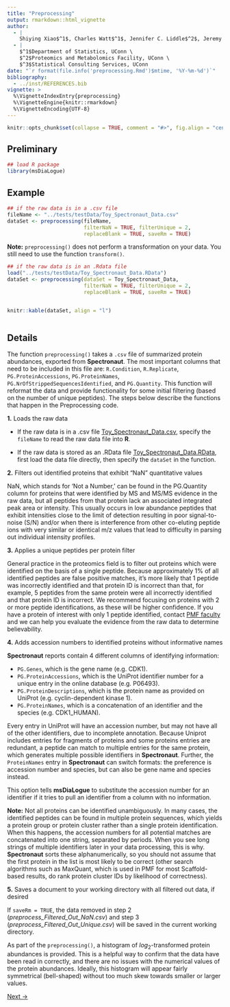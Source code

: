```yaml
---
title: "Preprocessing"
output: rmarkdown::html_vignette
author: 
  - |
    Shiying Xiao$^1$, Charles Watt$^1$, Jennifer C. Liddle$^2$, Jeremy L. Balsbaugh$^2$, Timothy E. Moore$^3$
  - |
    $^1$Department of Statistics, UConn \
    $^2$Proteomics and Metabolomics Facility, UConn \
    $^3$Statistical Consulting Services, UConn
date: "`r format(file.info('preprocessing.Rmd')$mtime, '%Y-%m-%d')`"
bibliography:
  - ../inst/REFERENCES.bib
vignette: >
  %\VignetteIndexEntry{preprocessing}
  %\VignetteEngine{knitr::rmarkdown}
  %\VignetteEncoding{UTF-8}
---
```


```r
knitr::opts_chunk$set(collapse = TRUE, comment = "#>", fig.align = "center")
```


## Preliminary


```r
## load R package
library(msDiaLogue)
```


## Example


```r
## if the raw data is in a .csv file
fileName <- "../tests/testData/Toy_Spectronaut_Data.csv"
dataSet <- preprocessing(fileName,
                         filterNaN = TRUE, filterUnique = 2,
                         replaceBlank = TRUE, saveRm = TRUE)
```


<div class="note">
**Note:** `preprocessing()` does not perform a transformation on your data. You
still need to use the function `transform()`. </div>


```r
## if the raw data is in an .Rdata file
load("../tests/testData/Toy_Spectronaut_Data.RData")
dataSet <- preprocessing(dataSet = Toy_Spectronaut_Data,
                         filterNaN = TRUE, filterUnique = 2,
                         replaceBlank = TRUE, saveRm = TRUE)
```


<div style="overflow-x: auto;">
```r
knitr::kable(dataSet, align = "l")
```
</div>


## Details


The function `preprocessing()` takes a `.csv` file of summarized protein
abundances, exported from **Spectronaut**. The most important columns that need
to be included in this file are: `R.Condition`, `R.Replicate`,
`PG.ProteinAccessions`, `PG.ProteinNames`, `PG.NrOfStrippedSequencesIdentified`,
and `PG.Quantity`. This function will reformat the data and provide
functionality for some initial filtering (based on the number of unique peptides).
The steps below describe the functions that happen in the Preprocessing code.


**1\.** Loads the raw data


+ If the raw data is in a .csv file
[Toy_Spectronaut_Data.csv](https://github.com/uconn-scs/msDiaLogue/blob/main/tests/testData/Toy_Spectronaut_Data.csv),
specify the `fileName` to read the raw data file into **R**.


+ If the raw data is stored as an .RData file
[Toy_Spectronaut_Data.RData](https://github.com/uconn-scs/msDiaLogue/blob/main/tests/testData/Toy_Spectronaut_Data.RData),
first load the data file directly, then specify the `dataSet` in the function.


**2\.** Filters out identified proteins that exhibit "NaN" quantitative values


NaN, which stands for 'Not a Number,' can be found in the PG.Quantity column for
proteins that were identified by MS and MS/MS evidence in the raw data, but all
peptides from that protein lack an associated integrated peak area or intensity.
This usually occurs in low abundance peptides that exhibit intensities close to
the limit of detection resulting in poor signal-to-noise (S/N) and/or when there
is interference from other co-eluting peptide ions with very similar or
identical m/z values that lead to difficulty in parsing out individual intensity
profiles.


**3\.** Applies a unique peptides per protein filter


General practice in the proteomics field is to filter out proteins which were
identified on the basis of a single peptide. Because approximately 1\% of all
identified peptides are false positive matches, it's more likely that 1 peptide
was incorrectly identified and that protein ID is incorrect than that, for
example, 5 peptides from the same protein were all incorrectly identified and
that protein ID is incorrect. We recommend focusing on proteins with 2 or more
peptide identifications, as these will be higher confidence. If you have a
protein of interest with only 1 peptide identified, contact [PMF faculty](https://proteomics.uconn.edu/about-us/)
and we can help you evaluate the evidence from the raw data to determine
believability.


**4\.** Adds accession numbers to identified proteins without informative names


**Spectronaut** reports contain 4 different columns of identifying information:


+ `PG.Genes`, which is the gene name (e.g. CDK1).
+ `PG.ProteinAccessions`, which is the UniProt identifier number for a unique
entry in the online database (e.g. P06493).
+ `PG.ProteinDescriptions`, which is the protein name as provided on UniProt
(e.g. cyclin-dependent kinase 1).
+ `PG.ProteinNames`, which is a concatenation of an identifier and the species
(e.g. CDK1_HUMAN).


Every entry in UniProt will have an accession number, but may not have all of
the other identifiers, due to incomplete annotation.  Because Uniprot includes
entries for fragments of proteins and some proteins entries are redundant, a
peptide can match to multiple entries for the same protein, which generates
multiple possible identifiers in **Spectronaut**. Further, the `ProteinNames`
entry in **Spectronaut** can switch formats: the preference is accession number
and species, but can also be gene name and species instead.


This option tells **msDiaLogue** to substitute the accession number for an
identifier if it tries to pull an identifier from a column with no information.


<div class="note">
**Note:** Not all proteins can be identified unambiguously. In many cases, the
identified peptides can be found in multiple protein sequences, which yields a
protein group or protein cluster rather than a single protein identification.
When this happens, the accession numbers for all potential matches are
concatenated into one string, separated by periods. When you see long strings of
multiple identifiers later in your data processing, this is why. **Spectronaut**
sorts these alphanumerically, so you should not assume that the first protein in
the list is most likely to be correct (other search algorithms such as MaxQuant,
which is used in PMF for most Scaffold-based results, do rank protein
cluster IDs by likelihood of correctness). </div>


**5\.** Saves a document to your working directory with all filtered out data,
if desired


If `saveRm = TRUE`, the data removed in step 2 (*preprocess_Filtered_Out_NaN.csv*)
and step 3 (*preprocess_Filtered_Out_Unique.csv*) will be saved in the current
working directory.


As part of the `preprocessing()`, a histogram of $log_2$-transformed protein
abundances is provided. This is a helpful way to confirm that the data have been
read in correctly, and there are no issues with the numerical values of the
protein abundances. Ideally, this histogram will appear fairly symmetrical
(bell-shaped) without too much skew towards smaller or larger values.


<div class="nav-button right-button">
<a href="transformation.html">Next →</a>
</div>

